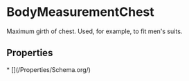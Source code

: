 # BodyMeasurementChest

Maximum girth of chest. Used, for example, to fit men's suits.

## Properties

<Grid>
* [](/Properties/Schema.org/)

</Grid>

